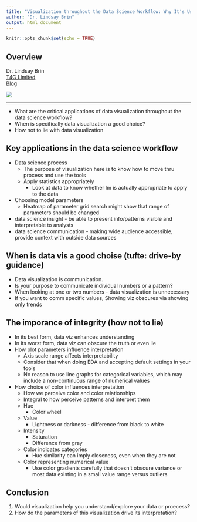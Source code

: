 ```yaml
---
title: "Visualization throughout the Data Science Workflow: Why It's Useful and How Not to Lie"
author: "Dr. Lindsay Brin"
output: html_document
---
```


```r
knitr::opts_chunk$set(echo = TRUE)
```

## Overview

<div class="row">

<div class="col-md-6">
Dr. Lindsay Brin  
[T4G Limited](https://www.t4g.com/)  
[Blog](http://www.t4g.com/insights)  
</div>

<div class="col-md-6">
![](images/resized/brin_150.jpg)
</div>

</div>

***

- What are the critical applications of data visualization throughout the data science workflow?
- When is specifically data visualization a good choice?
- How not to lie with data visualization

## Key applications in the data science workflow
- Data science process
    - The purpose of visualization here is to know how to move thru process and use the tools
    - Apply statistics appropriately
        - Look at data to know whether lm is actually appropriate to apply to the data
- Choosing model parameters 
    - Heatmap of parameter grid search might show that range of parameters should be changed
- data science insight - be able to present info/patterns visible and interpretable to analysts
- data science communication - making wide audience accessible, provide context with outside data sources

## When is data vis a good choise (tufte: drive-by guidance)

- Data visualization is communication.
- Is your purpose to communicate individual numbers or a pattern?
- When looking at one or two numbers - data visualization is unnecessary
- If you want to comm specific values, Showing viz obscures via showing only trends

## The imporance of integrity (how not to lie)

- In its best form, data viz enhances understanding
- In its worst form, data viz can obscure the truth or even lie
- How plot parameters influence interpretation
    - Axis scale range affects interpretability
    - Consider that when doing EDA and accepting default settings in your tools
    - No reason to use line graphs for categorical variables, which may include a non-continuous range of numerical values
- How choice of color influences interpretation
    - How we perceive color and color relationships
    - Integral to how perceive patterns and interpret them
    - Hue
        - Color wheel
    - Value
        - Lightness or darkness - difference from black to white
    - Intensity
        - Saturation
        - Difference from gray
    - Color indicates categories
        - Hue similarity can imply closeness, even when they are not
    - Color representing numerical value
        - Use color gradients carefully that doesn't obscure variance or most data existing in a small value range versus outliers

## Conclusion

1. Would visualization help you understand/explore your data or proecess?
1. How do the parameters of this visualization drive its interpretation?

